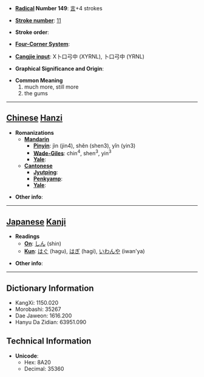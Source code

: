 * '''[[Wiktionary:Chinese radical index| Radical]] Number 149''': [[Wiktionary:Chinese radical index 言|言]]+4 strokes

* '''[[Wiktionary:Chinese total strokes index|Stroke number]]''': [[Wiktionary:Chinese total strokes index 11|11]]

* '''Stroke order''': 

* '''[[Wiktionary:Chinese four corner index|Four-Corner System]]''': 

* '''[[Wiktionary:Chinese Cangjie index|Cangjie input]]''': X卜口弓中 (XYRNL), 卜口弓中 (YRNL)

* '''Graphical Significance and Origin''': 

* '''Common Meaning'''
*#much more, still more
*# the gums


----

== [[Chinese]] [[Hanzi]] ==

* '''Romanizations'''
** '''[[Mandarin]]'''
*** '''[[Pinyin]]''': jìn (jin4), shěn (shen3), yǐn (yin3)
*** '''[[Wade-Giles]]''': chin<sup>4</sup>, shen<sup>3</sup>, yin<sup>3</sup>
*** '''[[Yale]]''': 
** '''[[Cantonese]]'''
*** '''[[Jyutping]]''':
*** '''[[Penkyamp]]''': 
*** '''[[Yale]]''': 

* '''Other info''': 

----

== [[Japanese]] [[Kanji]] ==

* '''Readings'''
** '''[[On]]''': [[しん]] (shin)
** '''[[Kun]]''': [[はぐ]] (hagu), [[はぎ]] (hagi), [[いわんや]] (iwan'ya)

* '''Other info''':  

----

== Dictionary Information ==

* KangXi: 1150.020
* Morobashi: 35267
* Dae Jaweon: 1616.200
* Hanyu Da Zidian: 63951.090

== Technical Information ==

* '''Unicode''':
** Hex: 8A20
** Decimal: 35360